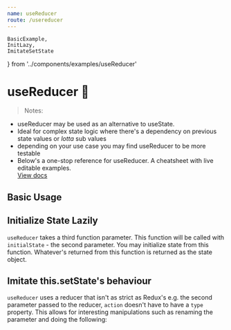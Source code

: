 ```yaml
---
name: useReducer
route: /usereducer
---
```



    BasicExample,
    InitLazy,
    ImitateSetState
} from '../components/examples/useReducer'


# useReducer 🦖
 
> Notes: 
- useReducer may be used as an alternative to useState. 
- Ideal for complex state logic  where there's a dependency on previous state values or *lotta* sub values
- depending on your use case you may find useReducer to be more testable 
- Below's a one-stop reference for useReducer. A cheatsheet with live editable examples.    
[View docs](https://reactjs.org/docs/hooks-reference.html#usereducer) 

## Basic Usage  
<Editor noInline code={BasicExample}/>

## Initialize State Lazily 
`useReducer` takes a third function parameter. This function will be called with  
`initialState` - the second parameter. You may initialize state from this function. 
Whatever's returned from this function is returned as the state object.

<Editor noInline code={InitLazy}/>


## Imitate this.setState's behaviour 
`useReducer` uses a reducer that isn't as strict as Redux's e.g. the second parameter passed 
to the reducer, `action` doesn't have to have a `type` property. 
This allows for interesting manipulations such as renaming the parameter and doing the following: 

<Editor noInline code={ImitateSetState}/>

<!-- todo: usecase where no re-renders when
useReducer returns the same state object -->
